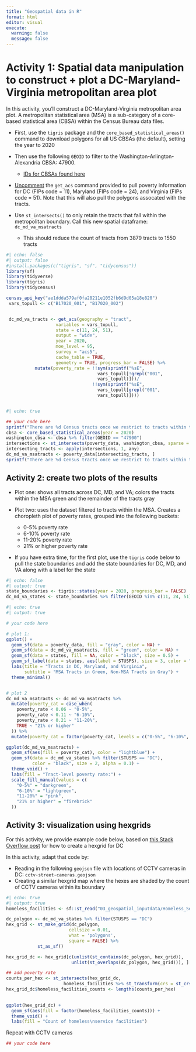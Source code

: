 ```yaml
---
title: "Geospatial data in R"
format: html
editor: visual
execute: 
  warning: false
  message: false
---
```


# Activity 1: Spatial data manipulation to construct + plot a DC-Maryland-Virginia metropolitan area plot

In this activity, you'll construct a DC-Maryland-Virginia metropolitan area plot. A metropolitan statistical area (MSA) is a sub-category of a core-based statistical area (CBSA) within the Census Bureau data files.

-   First, use the `tigris` package and the `core_based_statistical_areas()` command to download polygons for all US CBSAs (the default), setting the year to 2020

-   Then use the following `GEOID` to filter to the Washington-Arlington-Alexandria CBSA: 47900.

    -   [IDs for CBSAs found here](https://www2.census.gov/programs-surveys/cps/methodology/2015%20Geography%20Cover.pdf)

-   [Uncomment](https://bookdown.org/yihui/rmarkdown-cookbook/comments.html) the `get_acs` command provided to pull poverty information for DC (FIPs code = 11), Maryland (FIPs code = 24), and Virginia (FIPs code = 51). Note that this will also pull the polygons assocated with the tracts.

-   Use `st_intersects()` to only retain the tracts that fall within the metropolitan boundary. Call this new spatial dataframe: `dc_md_va_msatracts`

    -   This should reduce the count of tracts from 3879 tracts to 1550 tracts

```r
#| echo: false
#| output: false
#install.packages(c("tigris", "sf", "tidycensus"))
library(sf)
library(tidyverse)
library(tigris)
library(tidycensus)
```

```r
census_api_key("ae1ddda579af0fa28211e1052fb6d9d05a18e820")
 vars_topull <- c("B17020_001", "B17020_002")


 dc_md_va_tracts <- get_acs(geography = "tract",
                   variables = vars_topull,
                   state = c(11, 24, 51),
                   output = "wide",
                   year = 2020,
                   moe_level = 95,
                   survey = "acs5",
                   cache_table = TRUE,
                   geometry = TRUE, progress_bar = FALSE) %>%
           mutate(poverty_rate = !!sym(sprintf("%sE",
                                   vars_topull[!grepl("001",
                                   vars_topull)]))/
                                 !!sym(sprintf("%sE",
                                   vars_topull[grepl("001",
                                   vars_topull)])))

```

```         
```

```r
#| echo: true

## your code here 
sprintf("There are %d Census tracts once we restrict to tracts within the MSA", nrow(dc_md_va_tracts))
cbsa <- core_based_statistical_areas(year = 2020)
washington_cbsa <- cbsa %>% filter(GEOID == "47900")
intersections <- st_intersects(poverty_data, washington_cbsa, sparse = FALSE)
intersecting_tracts <- apply(intersections, 1, any)
dc_md_va_msatracts <- poverty_data[intersecting_tracts, ]
sprintf("There are %d Census tracts once we restrict to tracts within the MSA", nrow(dc_md_va_msatracts)) 
```

## Activity 2: create two plots of the results

-   Plot one: shows all tracts across DC, MD, and VA; colors the tracts within the MSA green and the remainder of the tracts gray

-   Plot two: uses the dataset filtered to tracts within the MSA. Creates a choropleth plot of poverty rates, grouped into the following buckets:

    -   0-5% poverty rate
    -   6-10% poverty rate
    -   11-20% poverty rate
    -   21% or higher poverty rate

-   If you have extra time, for the first plot, use the `tigris` code below to pull the state boundaries and add the state boundaries for DC, MD, and VA along with a label for the state

```r
#| echo: false
#| output: true
state_boundaries <- tigris::states(year = 2020, progress_bar = FALSE)
dc_md_va_states <- state_boundaries %>% filter(GEOID %in% c(11, 24, 51))
```

```r
#| echo: true
#| output: true

# your code here

# plot 1: 
ggplot() +
  geom_sf(data = poverty_data, fill = "gray", color = NA) +  
  geom_sf(data = dc_md_va_msatracts, fill = "green", color = NA) +  
  geom_sf(data = states, fill = NA, color = "black", size = 0.5) +  
  geom_sf_label(data = states, aes(label = STUSPS), size = 3, color = "black") +  
  labs(title = "Tracts in DC, Maryland, and Virginia",
       subtitle = "MSA Tracts in Green, Non-MSA Tracts in Gray") +
  theme_minimal()



```

```r
# plot 2
dc_md_va_msatracts <- dc_md_va_msatracts %>%
  mutate(poverty_cat = case_when(
    poverty_rate < 0.06 ~ "0-5%",      
    poverty_rate < 0.11 ~ "6-10%",     
    poverty_rate < 0.21 ~ "11-20%",    
    TRUE ~ "21% or higher"             
  )) %>%
  mutate(poverty_cat = factor(poverty_cat, levels = c("0-5%", "6-10%", "11-20%", "21% or higher"), ordered = TRUE))

ggplot(dc_md_va_msatracts) +
  geom_sf(aes(fill = poverty_cat), color = "lightblue") +  
  geom_sf(data = dc_md_va_states %>% filter(STUSPS == "DC"),  
          color = "black", size = 2, alpha = 0.1) +           
  theme_void() +                                              
  labs(fill = "Tract-level poverty rate:") +                  
  scale_fill_manual(values = c(
    "0-5%" = "darkgreen",            
    "6-10%" = "lightgreen",
    "11-20%" = "pink",
    "21% or higher" = "firebrick"
  ))
```

## Activity 3: visualization using hexgrids

For this activity, we provide example code below, based on [this Stack Overflow post](https://stackoverflow.com/questions/76153155/creating-a-hexagonal-map-from-a-shapefile-in-r) for how to create a hexgrid for DC

In this activity, adapt that code by:

-   Reading in the following `geojson` file with locations of CCTV cameras in DC: `cctv-street-cameras.geojson`
-   Creating a similar hexgrid map where the hexes are shaded by the count of CCTV cameras within its boundary

```r
#| echo: true
#| output: true
homeless_facilities <- sf::st_read("03_geospatial_inputdata/Homeless_Service_Facilities.geojson")

dc_polygon <- dc_md_va_states %>% filter(STUSPS == "DC")
hex_grid <- st_make_grid(dc_polygon,
                        cellsize = 0.01,
                        what = 'polygons',
                        square = FALSE) %>%
            st_as_sf() 

hex_grid_dc <- hex_grid[c(unlist(st_contains(dc_polygon, hex_grid)),
                         unlist(st_overlaps(dc_polygon, hex_grid))), ] 

## add poverty rate
counts_per_hex <- st_intersects(hex_grid_dc,
                      homeless_facilities %>% st_transform(crs = st_crs(hex_grid_dc)))  
hex_grid_dc$homeless_facilities_counts <- lengths(counts_per_hex)
            

ggplot(hex_grid_dc) +
  geom_sf(aes(fill = factor(homeless_facilities_counts))) +
  theme_void() +
  labs(fill = "Count of homeless\nservice facilities") 

```

Repeat with CCTV cameras

```r
## your code here 

```
